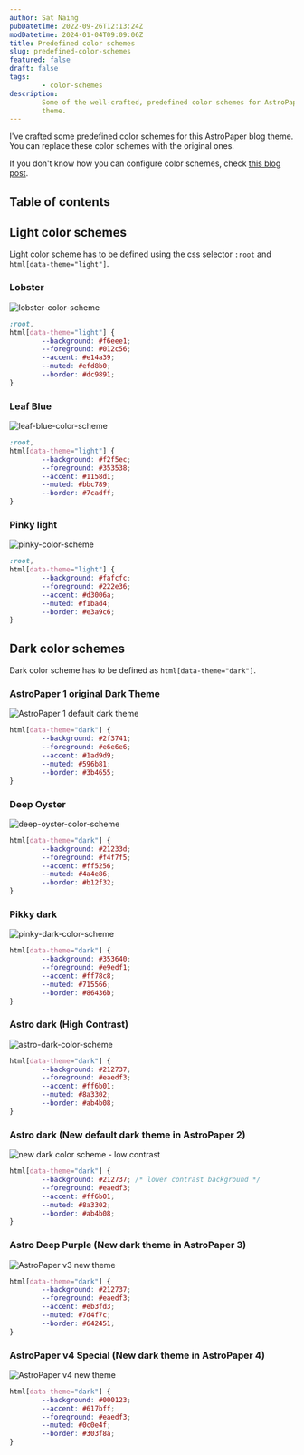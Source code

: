 ```yaml
---
author: Sat Naing
pubDatetime: 2022-09-26T12:13:24Z
modDatetime: 2024-01-04T09:09:06Z
title: Predefined color schemes
slug: predefined-color-schemes
featured: false
draft: false
tags:
        - color-schemes
description:
        Some of the well-crafted, predefined color schemes for AstroPaper blog
        theme.
---
```


I've crafted some predefined color schemes for this AstroPaper blog theme. You can replace these color schemes with the original ones.

If you don't know how you can configure color schemes, check [this blog post](https://astro-paper.pages.dev/posts/customizing-astropaper-theme-color-schemes/).

## Table of contents

## Light color schemes

Light color scheme has to be defined using the css selector `:root` and `html[data-theme="light"]`.

### Lobster

![lobster-color-scheme](https://user-images.githubusercontent.com/53733092/192282447-1d222faf-a3ce-44a9-9cfe-ac873155e5a9.png)

```css
:root,
html[data-theme="light"] {
        --background: #f6eee1;
        --foreground: #012c56;
        --accent: #e14a39;
        --muted: #efd8b0;
        --border: #dc9891;
}
```

### Leaf Blue

![leaf-blue-color-scheme](https://user-images.githubusercontent.com/53733092/192318782-e80e3c39-54b5-423e-8f4b-9ae60402fc8d.png)

```css
:root,
html[data-theme="light"] {
        --background: #f2f5ec;
        --foreground: #353538;
        --accent: #1158d1;
        --muted: #bbc789;
        --border: #7cadff;
}
```

### Pinky light

![pinky-color-scheme](https://user-images.githubusercontent.com/53733092/192286510-892d0042-2d6d-471e-bb72-954221ae2d17.png)

```css
:root,
html[data-theme="light"] {
        --background: #fafcfc;
        --foreground: #222e36;
        --accent: #d3006a;
        --muted: #f1bad4;
        --border: #e3a9c6;
}
```

## Dark color schemes

Dark color scheme has to be defined as `html[data-theme="dark"]`.

### AstroPaper 1 original Dark Theme

![AstroPaper 1 default dark theme](https://user-images.githubusercontent.com/53733092/215769153-13b0ad8d-5ba2-44b1-af06-e5ae61293f62.png)

```css
html[data-theme="dark"] {
        --background: #2f3741;
        --foreground: #e6e6e6;
        --accent: #1ad9d9;
        --muted: #596b81;
        --border: #3b4655;
}
```

### Deep Oyster

![deep-oyster-color-scheme](https://user-images.githubusercontent.com/53733092/192314524-45ec5904-3d8f-450a-9edf-1e32c5e11d6c.png)

```css
html[data-theme="dark"] {
        --background: #21233d;
        --foreground: #f4f7f5;
        --accent: #ff5256;
        --muted: #4a4e86;
        --border: #b12f32;
}
```

### Pikky dark

![pinky-dark-color-scheme](https://user-images.githubusercontent.com/53733092/192307050-fbd55326-911c-4001-87c6-a8ad9378ac2e.png)

```css
html[data-theme="dark"] {
        --background: #353640;
        --foreground: #e9edf1;
        --accent: #ff78c8;
        --muted: #715566;
        --border: #86436b;
}
```

### Astro dark (High Contrast)

![astro-dark-color-scheme](https://user-images.githubusercontent.com/53733092/215680520-59427bb0-f4cb-48c0-bccc-f182a428d72d.svg)

```css
html[data-theme="dark"] {
        --background: #212737;
        --foreground: #eaedf3;
        --accent: #ff6b01;
        --muted: #8a3302;
        --border: #ab4b08;
}
```

### Astro dark (New default dark theme in AstroPaper 2)

![new dark color scheme - low contrast](https://user-images.githubusercontent.com/53733092/215772856-d5b7ae35-ddaa-4ed6-b0bf-3fa5dbcf834c.png)

```css
html[data-theme="dark"] {
        --background: #212737; /* lower contrast background */
        --foreground: #eaedf3;
        --accent: #ff6b01;
        --muted: #8a3302;
        --border: #ab4b08;
}
```

### Astro Deep Purple (New dark theme in AstroPaper 3)

![AstroPaper v3 new theme](https://github.com/satnaing/astro-paper/assets/53733092/c8b5d7e1-a3bc-4852-a5ad-4abf7b3cec79)

```css
html[data-theme="dark"] {
        --background: #212737;
        --foreground: #eaedf3;
        --accent: #eb3fd3;
        --muted: #7d4f7c;
        --border: #642451;
}
```

### AstroPaper v4 Special (New dark theme in AstroPaper 4)

![AstroPaper v4 new theme](https://github.com/satnaing/astro-paper/assets/53733092/66eb74dc-7a0e-4f2e-982d-25f5c443b25a)

```css
html[data-theme="dark"] {
        --background: #000123;
        --accent: #617bff;
        --foreground: #eaedf3;
        --muted: #0c0e4f;
        --border: #303f8a;
}
```
